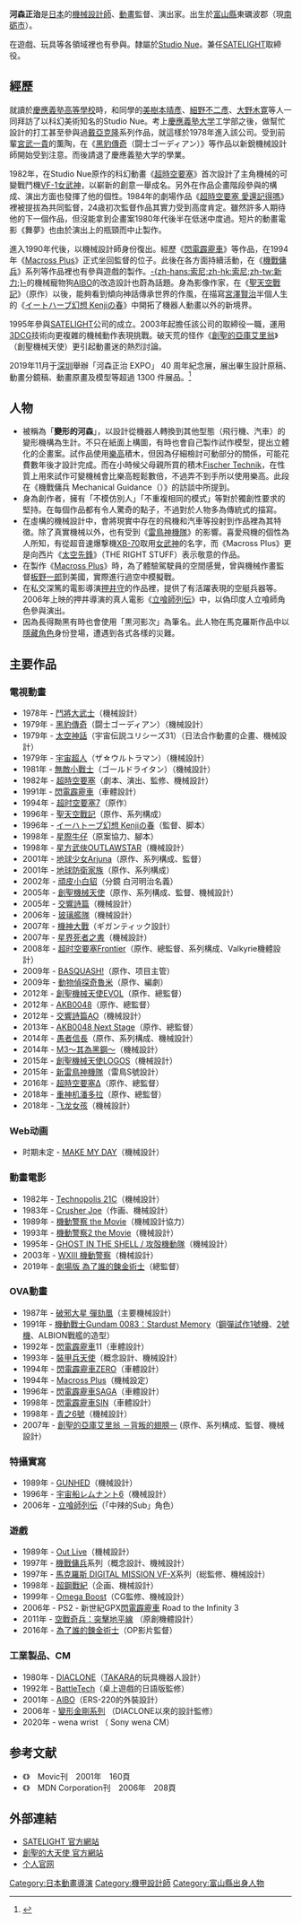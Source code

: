 {{blpsources|time=2020-12-01}}
{{noteTA|G1=Anime}}
{{infobox person
| name = 河森 正治
| image = Shôji Kawamori - Vendredi - Japan Expo 2013 - P1660794.jpg
| image_size =
| caption = 2013年的[[Japan_Expo|Japan Expo]]
| 别名 = 黒河影次（くろかわ えいじ）<br />白河明次（しらかわ めいじ）
| 出生地 = {{JPN}}[[富山縣|富山縣]]東礪波郡（現[[南砺市|南砺市]]）
| 出生日期 = {{bda|1960|2|20}}
| 職業 = [[動畫|動畫]]<br />[[脚本家|脚本家]]
| 活躍年代  = 1978 - 
| 網站 = [http://www.satelight.co.jp/kawamori/ 河森正治オフィシャルサイト]
| 作品 = [[超時空要塞系列|超時空要塞系列]]<br />《[[地球少女Arjuna|地球少女Arjuna]]》<br />《[[創聖的亞庫艾里翁|創聖的亞庫艾里翁]]》
}}
{{Japanese|japanese=河森 正治 |kana=かわもり しょうじ |romaji=Kawamori Shoji}}
'''河森正治'''{{BD|1960年|2月20日|catIdx=K}}是[[日本|日本]]的[[機械設計師|機械設計師]]、[[動畫|動畫]]監督、演出家。出生於[[富山縣|富山縣]]東礪波郡（現[[南砺市|南砺市]]）。

在遊戲、玩具等各領域裡也有參與。隸屬於[[Studio_Nue|Studio Nue]]。兼任[[SATELIGHT|SATELIGHT]]取締役。

== 經歷 ==
就讀於[[慶應義塾高等學校|慶應義塾高等學校]]時，和同學的[[美樹本晴彥|美樹本晴彥]]、[[細野不二彥|細野不二彥]]、[[大野木寛|大野木寛]]等人一同拜訪了以科幻美術知名的Studio Nue。考上[[慶應義塾大学|慶應義塾大学]]工学部之後，做幫忙設計的打工甚至參與過[[戴亞克隆|戴亞克隆]]系列作品，就這樣於1978年進入該公司。受到前輩[[宮武一貴|宮武一貴]]的薫陶，在《[[黑豹傳奇|黑豹傳奇]]（闘士ゴーディアン）》等作品以新銳機械設計師開始受到注意。而後請退了慶應義塾大学的學業。

1982年，在Studio Nue原作的科幻動畫《[[超時空要塞|超時空要塞]]》首次設計了主角機械的可變戰鬥機[[VF-1女武神|VF-1女武神]]，以嶄新的創意一舉成名。另外在作品企畫階段參與的構成、演出方面也發揮了他的個性。1984年的劇場作品《[[超時空要塞_愛還記得嗎|超時空要塞 愛還記得嗎]]》裡被提拔為共同監督，24歳初次監督作品其實力受到高度肯定。雖然許多人期待他的下一個作品，但沒能拿到企畫案1980年代後半在低迷中度過。短片的動畫電影《舞夢》也由於演出上的瓶頸而中止製作。

進入1990年代後，以機械設計師身份復出。經歷《[[閃電霹靂車|閃電霹靂車]]》等作品，在1994年《[[Macross_Plus|Macross Plus]]》正式坐回監督的位子。此後在各方面持續活動，在《[[機戰傭兵|機戰傭兵]]》系列等作品裡也有參與遊戲的製作。[[Sony|-{zh-hans:索尼;zh-hk:索尼;zh-tw:新力;}-]]的機械寵物狗[[AIBO|AIBO]]的改造設計也蔚為話題。身為影像作家，在《[[聖天空戰記|聖天空戰記]]》（原作）以後，能夠看到傾向神話傳承世界的作風，在描寫[[宮澤賢治|宮澤賢治]]半個人生的《[[イートハーブ幻想_Kenjiの春|イートハーブ幻想 Kenjiの春]]》中開拓了機器人動畫以外的新境界。

1995年參與[[SATELIGHT|SATELIGHT]]公司的成立。2003年起擔任該公司的取締役一職，運用[[3DCG|3DCG]]技術向更複雜的機械動作表現挑戰。破天荒的怪作《[[創聖的亞庫艾里翁|創聖的亞庫艾里翁]]》（創聖機械天使）更引起動畫迷的熱烈討論。

2019年11月于[[深圳|深圳]]舉辦「河森正治 EXPO」 40 周年紀念展，展出畢生設計原稿、動畫分鏡稿、動畫原畫及模型等超過 1300 件展品。<ref>{{Cite web |url=https://ezone.ulifestyle.com.hk/article/2509678/MACROSS%E4%B9%8B%E7%88%B6%E3%80%8C%E6%B2%B3%E6%A3%AE%E6%AD%A3%E6%B2%BB%20EXPO%E3%80%8D%E7%A7%BB%E5%B8%AB%E6%B7%B1%E5%9C%B3%20 |title=河森正治 EXPO開展 |access-date=2019-12-01 |archive-date=2020-12-05 |archive-url=https://web.archive.org/web/20201205222615/https://ezone.ulifestyle.com.hk/article/2509678/MACROSS%E4%B9%8B%E7%88%B6%E3%80%8C%E6%B2%B3%E6%A3%AE%E6%AD%A3%E6%B2%BB%20EXPO%E3%80%8D%E7%A7%BB%E5%B8%AB%E6%B7%B1%E5%9C%B3%20 |dead-url=no }}</ref>

== 人物 ==
* 被稱為「'''變形的河森'''」，以設計從機器人轉換到其他型態（飛行機、汽車）的變形機構為生計。不只在紙面上構圖，有時也會自己製作試作模型，提出立體化的企畫案。試作品使用[[樂高|樂高]]積木，但因為仔細檢討可動部分的關係，可能花費數年後才設計完成。而在小時候父母親所買的積木[https://web.archive.org/web/20061116132622/http://www.ici2000.co.jp/fischertechnik.htm Fischer Technik]，在性質上用來試作可變機械會比樂高輕鬆數倍，不過弄不到手所以使用樂高。此段在《機戰傭兵 Mechanical Guidance（{{lang|ja|アーマード・コア　メカニカルガイダンス}}）》的訪談中所提到。
* 身為創作者，擁有「不模仿別人」「不重複相同的模式」等對於獨創性要求的堅持。在每個作品都有令人驚奇的點子，不過對於人物多為傳統式的描寫。
* 在虛構的機械設計中，會將現實中存在的飛機和汽車等投射到作品裡為其特徵。除了真實機械以外，也有受到《[[雷鳥神機隊|雷鳥神機隊]]》的影響。喜愛飛機的個性為人所知，有從超音速爆撃機[[XB-70|XB-70]]取用[[VF-1女武神|女武神]]的名字，而《Macross Plus》更是向西片《[[太空先鋒|太空先鋒]]》（THE RIGHT STUFF）表示敬意的作品。
* 在製作《[[Macross_Plus|Macross Plus]]》時，為了體驗駕駛員的空間感覺，曾與機械作畫監督[[板野一郎|板野一郎]]到美國，實際進行過空中模擬戰。
* 在私交深篤的電影導演[[押井守|押井守]]的作品裡，提供了有活躍表現的空艇兵器等。2006年上映的押井導演的真人電影《[[立喰師列伝|立喰師列伝]]》中，以偽印度人立喰師角色參與演出。
* 因為長得黝黑有時也會使用「黒河影次」為筆名。此人物在馬克羅斯作品中以[[隱藏角色|隱藏角色]]身份登場，遭遇到各式各樣的災難。

== 主要作品 ==
=== 電視動畫 ===
* 1978年 - [[鬥將大武士|鬥將大武士]]（機械設計）
* 1979年 - [[黑豹傳奇|黑豹傳奇]]（闘士ゴーディアン）（機械設計）
* 1979年 - [[太空神話|太空神話]]（宇宙伝説ユリシーズ31）（日法合作動畫的企畫、機械設計）
* 1979年 - [[宇宙超人|宇宙超人]]（ザ☆ウルトラマン）（機械設計）
* 1981年 - [[無敵小戰士|無敵小戰士]]（ゴールドライタン）（機械設計）
* 1982年 - [[超時空要塞|超時空要塞]]（劇本、演出、監修、機械設計）
* 1991年 - [[閃電霹靂車|閃電霹靂車]]（車體設計）
* 1994年 - [[超时空要塞7|超时空要塞7]]（原作）
* 1996年 - [[聖天空戰記|聖天空戰記]]（原作、系列構成）
* 1996年 - [[イーハトーブ幻想_Kenjiの春|イーハトーブ幻想 Kenjiの春]]（監督、脚本）
* 1998年 - [[星際牛仔|星際牛仔]]（原案協力、腳本）
* 1998年 - [[星方武俠OUTLAWSTAR|星方武俠OUTLAWSTAR]]（機械設計）
* 2001年 - [[地球少女Arjuna|地球少女Arjuna]]（原作、系列構成、監督）
* 2001年 - [[地球防衛家族|地球防衛家族]]（原作、系列構成）
* 2002年 - [[頑皮小白貂|頑皮小白貂]]（分鏡 白河明治名義）
* 2005年 - [[創聖的亞庫艾里翁|創聖機械天使]]（原作、系列構成、監督、機械設計）
* 2005年 - [[交響詩篇|交響詩篇]]（機械設計）
* 2006年 - [[玻璃艦隊|玻璃艦隊]]（機械設計）
* 2007年 - [[機神大戰|機神大戰]]（ギガンティック設計）
* 2007年 - [[星界死者之書|星界死者之書]]（機械設計）
* 2008年 - [[超时空要塞Frontier|超时空要塞Frontier]]（原作、總監督、系列構成、Valkyrie機體設計）
* 2009年 - [[BASQUASH!|BASQUASH!]]（原作、项目主管）
* 2009年 - [[動物偵探奇魯米|動物偵探奇魯米]]（原作、編劇）
* 2012年 - [[創聖機械天使EVOL|創聖機械天使EVOL]]（原作、總監督）
* 2012年 - [[AKB0048|AKB0048]]（原作、總監督）
* 2012年 - [[交響詩篇AO|交響詩篇AO]]（機械設計）
* 2013年 - [[AKB0048|AKB0048 Next Stage]]（原作、總監督）
* 2014年 - [[愚者信長|愚者信長]]（原作、系列構成、機械設計）
* 2014年 - [[M3〜其為黑鋼〜|M3〜其為黑鋼〜]]（機械設計）
* 2015年 - [[Aquarion_Logos|創聖機械天使LOGOS]]（機械設計）
* 2015年 - [[新雷鳥神機隊|新雷鳥神機隊]]（雷鳥S號設計）
* 2016年 - [[超時空要塞Δ|超時空要塞Δ]]（原作、總監督）
* 2018年 - [[重神机潘多拉|重神机潘多拉]]（原作、總監督）
* 2018年 - [[飞龙女孩|飞龙女孩]]（機械設計）

=== Web动画 ===
* 时期未定 - [[MAKE_MY_DAY|MAKE MY DAY]]（機械設計）

=== 動畫電影 ===
* 1982年 - [[Technopolis_21C|Technopolis 21C]]（機械設計）
* 1983年 - [[Crusher_Joe|Crusher Joe]]（作画、機械設計）
* 1989年 - [[機動警察|機動警察 the Movie]]（機械設計協力）
* 1993年 - [[機動警察|機動警察2 the Movie]]（機械設計）
* 1995年 - [[攻殻機動隊|GHOST IN THE SHELL / 攻殻機動隊]]（機械設計）
* 2003年 - [[機動警察|WXIII 機動警察]]（機械設計）
* 2019年 - [[劇場版_為了誰的鍊金術士|劇場版 為了誰的鍊金術士]]（總監督）

=== OVA動畫 ===
* 1987年 - [[破邪大星_彈劾凰|破邪大星 彈劾凰]]（主要機械設計）
* 1991年 - [[機動戰士Gundam_0083：Stardust_Memory|機動戰士Gundam 0083：Stardust Memory]]（[[GUNDAM開發計劃#RX-78GP01_"Zephyranthes"|鋼彈試作1號機]]、[[GUNDAM開發計劃#RX-78GP02A_"Physalis"）|2號機]]、ALBION戰艦的造型）
* 1992年 - [[閃電霹靂車|閃電霹靂車]]11（車體設計）
* 1993年 - [[裝甲兵天使|裝甲兵天使]]（概念設計、機械設計）
* 1994年 - [[閃電霹靂車|閃電霹靂車]]ZERO（車體設計）
* 1994年 - [[Macross_Plus|Macross Plus]]（機械設定）
* 1996年 - [[閃電霹靂車|閃電霹靂車]]SAGA（車體設計）
* 1998年 - [[閃電霹靂車|閃電霹靂車]]SIN（車體設計）
* 1998年 - [[青之6號|青之6號]]（機械設計）
* 2007年 - [[創聖的亞庫艾里翁|創聖的亞庫艾里翁 －背叛的翅膀－]] (原作、系列構成、監督、機械設計）

=== 特攝實寫 ===
* 1989年 - [[Gunhed|GUNHED]]（機械設計）
* 1996年 - [[宇宙船レムナント6|宇宙船レムナント6]]（機械設計）
* 2006年 - [[立喰師列伝|立喰師列伝]]（「中辣的Sub」角色）

=== 遊戲 ===
* 1989年 - [[Out_Live|Out Live]]（機械設計）
* 1997年 - [[機戰傭兵|機戰傭兵]]系列（概念設計、機械設計）
* 1997年 - [[超時空要塞_(遊戲)|馬克羅斯 DIGITAL MISSION VF-X]]系列（総監修、機械設計）
* 1998年 - [[超鋼戰紀|超鋼戰紀]]（企画、機械設計）
* 1999年 - [[Omega_Boost|Omega Boost]]（CG監修、機械設計）
* 2006年 - PS2 - 新世紀GPX[[閃電霹靂車|閃電霹靂車]] Road to the Infinity 3
* 2011年 - [[空戰奇兵：突擊地平線|空戰奇兵：突擊地平線]] （原創機體設計）
* 2016年 - [[為了誰的鍊金術士|為了誰的鍊金術士]]（OP影片監督）

=== 工業製品、CM ===
* 1980年 - [[Diaclone|DIACLONE]]（[[TOMY|TAKARA]]的玩具機器人設計）
* 1992年 - [[BattleTech|BattleTech]]（桌上遊戲的日語版監修）
* 2001年 - [[AIBO|AIBO]]（ERS-220的外裝設計）
* 2006年 - [[變形金剛|變形金剛系列]] （DIACLONE以來的設計監修）
*2020年 - wena wrist （ Sony wena CM）

== 参考文献 ==
* 《{{lang|ja|河森正治マクロスデザインワークス}}》　Movic刊　2001年　160頁
* 《{{lang|ja|河森正治デザインワークス}}》　MDN Corporation刊　2006年　208頁
{{refs}}

== 外部連結 ==
* [http://www.satelight.co.jp/ SATELIGHT 官方網站] {{Wayback|url=http://www.satelight.co.jp/ |date=20070121025056 }}
* [http://www.aquarion.info/ 創聖的大天使 官方網站] {{Wayback|url=http://www.aquarion.info/ |date=20070119164936 }}
* [http://www.satelight.co.jp/kawamori/ 个人官网] {{Wayback|url=http://www.satelight.co.jp/kawamori/ |date=20070526072132 }}

{{Authority control}}
{{DEFAULTSORT:Kawamori Shouji}}
[[Category:日本動畫導演|Category:日本動畫導演]]
[[Category:機甲設計師|Category:機甲設計師]]
[[Category:富山縣出身人物|Category:富山縣出身人物]]